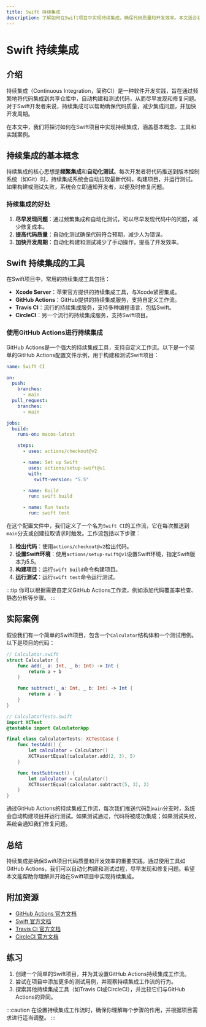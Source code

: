 ```yaml
---
title: Swift 持续集成
description: 了解如何在Swift项目中实现持续集成，确保代码质量和开发效率。本文适合初学者，涵盖基本概念、工具和实践案例。
---
```


# Swift 持续集成

## 介绍

持续集成（Continuous Integration，简称CI）是一种软件开发实践，旨在通过频繁地将代码集成到共享仓库中，自动构建和测试代码，从而尽早发现和修复问题。对于Swift开发者来说，持续集成可以帮助确保代码质量，减少集成问题，并加快开发周期。

在本文中，我们将探讨如何在Swift项目中实现持续集成，涵盖基本概念、工具和实践案例。

## 持续集成的基本概念

持续集成的核心思想是**频繁集成**和**自动化测试**。每次开发者将代码推送到版本控制系统（如Git）时，持续集成系统会自动拉取最新代码，构建项目，并运行测试。如果构建或测试失败，系统会立即通知开发者，以便及时修复问题。

### 持续集成的好处

1. **尽早发现问题**：通过频繁集成和自动化测试，可以尽早发现代码中的问题，减少修复成本。
2. **提高代码质量**：自动化测试确保代码符合预期，减少人为错误。
3. **加快开发周期**：自动化构建和测试减少了手动操作，提高了开发效率。

## Swift 持续集成的工具

在Swift项目中，常用的持续集成工具包括：

- **Xcode Server**：苹果官方提供的持续集成工具，与Xcode紧密集成。
- **GitHub Actions**：GitHub提供的持续集成服务，支持自定义工作流。
- **Travis CI**：流行的持续集成服务，支持多种编程语言，包括Swift。
- **CircleCI**：另一个流行的持续集成服务，支持Swift项目。

### 使用GitHub Actions进行持续集成

GitHub Actions是一个强大的持续集成工具，支持自定义工作流。以下是一个简单的GitHub Actions配置文件示例，用于构建和测试Swift项目：

```yaml
name: Swift CI

on:
  push:
    branches:
      - main
  pull_request:
    branches:
      - main

jobs:
  build:
    runs-on: macos-latest

    steps:
      - uses: actions/checkout@v2

      - name: Set up Swift
        uses: actions/setup-swift@v1
        with:
          swift-version: "5.5"

      - name: Build
        run: swift build

      - name: Run tests
        run: swift test
```

在这个配置文件中，我们定义了一个名为`Swift CI`的工作流，它在每次推送到`main`分支或创建拉取请求时触发。工作流包括以下步骤：

1. **检出代码**：使用`actions/checkout@v2`检出代码。
2. **设置Swift环境**：使用`actions/setup-swift@v1`设置Swift环境，指定Swift版本为5.5。
3. **构建项目**：运行`swift build`命令构建项目。
4. **运行测试**：运行`swift test`命令运行测试。

:::tip
你可以根据需要自定义GitHub Actions工作流，例如添加代码覆盖率检查、静态分析等步骤。
:::

## 实际案例

假设我们有一个简单的Swift项目，包含一个`Calculator`结构体和一个测试用例。以下是项目的代码：

```swift
// Calculator.swift
struct Calculator {
    func add(_ a: Int, _ b: Int) -> Int {
        return a + b
    }

    func subtract(_ a: Int, _ b: Int) -> Int {
        return a - b
    }
}

// CalculatorTests.swift
import XCTest
@testable import CalculatorApp

final class CalculatorTests: XCTestCase {
    func testAdd() {
        let calculator = Calculator()
        XCTAssertEqual(calculator.add(2, 3), 5)
    }

    func testSubtract() {
        let calculator = Calculator()
        XCTAssertEqual(calculator.subtract(5, 3), 2)
    }
}
```

通过GitHub Actions的持续集成工作流，每次我们推送代码到`main`分支时，系统会自动构建项目并运行测试。如果测试通过，代码将被成功集成；如果测试失败，系统会通知我们修复问题。

## 总结

持续集成是确保Swift项目代码质量和开发效率的重要实践。通过使用工具如GitHub Actions，我们可以自动化构建和测试过程，尽早发现和修复问题。希望本文能帮助你理解并开始在Swift项目中实现持续集成。

## 附加资源

- [GitHub Actions 官方文档](https://docs.github.com/en/actions)
- [Swift 官方文档](https://swift.org/documentation/)
- [Travis CI 官方文档](https://docs.travis-ci.com/)
- [CircleCI 官方文档](https://circleci.com/docs/)

## 练习

1. 创建一个简单的Swift项目，并为其设置GitHub Actions持续集成工作流。
2. 尝试在项目中添加更多的测试用例，并观察持续集成工作流的行为。
3. 探索其他持续集成工具（如Travis CI或CircleCI），并比较它们与GitHub Actions的异同。

:::caution
在设置持续集成工作流时，确保你理解每个步骤的作用，并根据项目需求进行适当调整。
:::